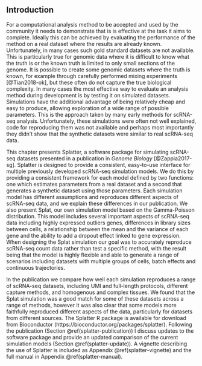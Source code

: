 ## Introduction

For a computational analysis method to be accepted and used by the community it
needs to demonstrate that is is effective at the task it aims to complete.
Ideally this can be achieved by evaluating the performance of the method on a
real dataset where the results are already known. Unfortunately, in many cases
such gold standard datasets are not available. This is particularly true for
genomic data where it is difficult to know what the truth is or the known truth
is limited to only small sections of the genome. It is possible to create some
genomic datasets where the truth is known, for example through carefully
performed mixing experiments [@Tian2018-ok], but these often do not capture the
true biological complexity. In many cases the most effective way to evaluate an
analysis method during development is by testing it on simulated datasets.
Simulations have the additional advantage of being relatively cheap and easy to
produce, allowing exploration of a wide range of possible parameters. This is
the approach taken by many early methods for scRNA-seq analysis. Unfortunately,
these simulations were often not well explained, code for reproducing them was
not available and perhaps most importantly they didn't show that the synthetic
datasets were similar to real scRNA-seq data.

This chapter presents Splatter, a software package for simulating scRNA-seq
datasets presented in a publication in _Genome Biology_ [@Zappia2017-sg].
Splatter is designed to provide a consistent, easy-to-use interface for
multiple previously developed scRNA-seq simulation models. We do this by
providing a consistent framework for each model defined by two functions: one
which estimates parameters from a real dataset and a second that generates a
synthetic dataset using those parameters. Each simulation model has different
assumptions and reproduces different aspects of scRNA-seq data, and we explain
these differences in our publication. We also present Splat, our own simulation
model based on the Gamma-Poisson distribution. This model includes several
important aspects of scRNA-seq data including highly expressed outliers genes,
differences in library sizes between cells, a relationship between the mean and
the variance of each gene and the ability to add a dropout effect linked to
gene expression. When designing the Splat simulation our goal was to accurately
reproduce scRNA-seq count data rather than test a specific method, with the
result being that the model is highly flexible and able to generate a range of
scenarios including datasets with multiple groups of cells, batch effects and
continuous trajectories.

In the publication we compare how well each simulation reproduces a range of
scRNA-seq datasets, including UMI and full-length protocols, different capture
methods, and homogenous and complex tissues. We found that the Splat simulation
was a good match for some of these datasets across a range of methods, however
it was also clear that some models more faithfully reproduced different aspects
of the data, particularly for datasets from different sources. The Splatter R
package is available for download from Bioconductor
(https://bioconductor.org/packages/splatter). Following the publication
(Section \@ref(splatter-publication)) I discuss updates to the software package
and provide an updated comparison of the current simulation models (Section
\@ref(splatter-update)). A vignette describing the use of Splatter is included
as Appendix \@ref(splatter-vignette) and the full manual in Appendix
\@ref(splatter-manual).
